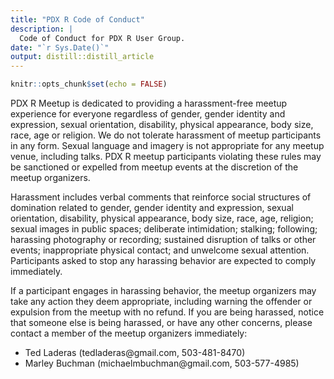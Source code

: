 ```yaml
---
title: "PDX R Code of Conduct"
description: |
  Code of Conduct for PDX R User Group.
date: "`r Sys.Date()`"
output: distill::distill_article
---
```


```r
knitr::opts_chunk$set(echo = FALSE)
```

PDX R Meetup is dedicated to providing a harassment-free meetup experience for everyone regardless of gender, gender identity and expression, sexual orientation, disability, physical appearance, body size, race, age or religion. We do not tolerate harassment of meetup participants in any form. Sexual language and imagery is not appropriate for any meetup venue, including talks. PDX R meetup participants violating these rules may be sanctioned or expelled from meetup events at the discretion of the meetup organizers.

Harassment includes verbal comments that reinforce social structures of domination related to gender, gender identity and expression, sexual orientation, disability, physical appearance, body size, race, age, religion; sexual images in public spaces; deliberate intimidation; stalking; following; harassing photography or recording; sustained disruption of talks or other events; inappropriate physical contact; and unwelcome sexual attention. Participants asked to stop any harassing behavior are expected to comply immediately.

If a participant engages in harassing behavior, the meetup organizers may take any action they deem appropriate, including warning the offender or expulsion from the meetup with no refund. If you are being harassed, notice that someone else is being harassed, or have any other concerns, please contact a member of the meetup organizers immediately:

- Ted Laderas (tedladeras@gmail.com, 503-481-8470)
- Marley Buchman (michaelmbuchman@gmail.com, 503-577-4985)